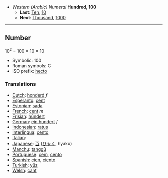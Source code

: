 *''Western (Arabic) Numeral'' '''Hundred, 100'''
**'''Last''': [[Ten]], [[10]]
**'''Next''': [[Thousand]], [[1000]]

----

==Number==

10<sup>2</sup> = 100 = 10 &times; 10

*Symbolic: 100
*Roman symbols: C
*ISO prefix: [[hecto]]

===Translations===

*[[Dutch]]: [[honderd]] ''f''
*[[Esperanto]]: [[cent]]
*[[Estonian]]: [[sada]]
*[[French]]: [[cent]] ''m''
*[[Frisian]]: [[hûndert]]
*[[German]]: [[ein hundert]] ''f''
*[[Indonesian]]: [[ratus]]
*[[Interlingua]]: [[cento]]
*[[Italian]]: [[]] '' ''
*[[Japanese]]: [[百]] ([[ひゃく]], hyaku)
*[[Manchu]]: [[tanggū]]
*[[Portuguese]]: [[cem]], [[cento]]
*[[Spanish]]: [[cien]], [[ciento]]
*[[Turkish]]: [[yüz]]
*[[Welsh]]: [[cant]]